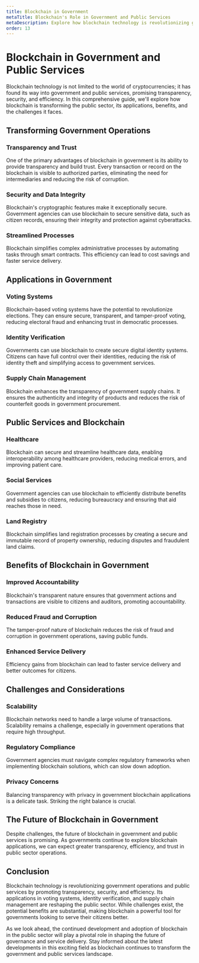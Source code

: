 ```yaml
---
title: Blockchain in Government
metaTitle: Blockchain's Role in Government and Public Services
metaDescription: Explore how blockchain technology is revolutionizing government operations and public services. Learn about its applications, benefits, and challenges in the public sector.
order: 13
---
```


# Blockchain in Government and Public Services

Blockchain technology is not limited to the world of cryptocurrencies; it has found its way into government and public services, promising transparency, security, and efficiency. In this comprehensive guide, we'll explore how blockchain is transforming the public sector, its applications, benefits, and the challenges it faces.

## Transforming Government Operations

### Transparency and Trust

One of the primary advantages of blockchain in government is its ability to provide transparency and build trust. Every transaction or record on the blockchain is visible to authorized parties, eliminating the need for intermediaries and reducing the risk of corruption.

### Security and Data Integrity

Blockchain's cryptographic features make it exceptionally secure. Government agencies can use blockchain to secure sensitive data, such as citizen records, ensuring their integrity and protection against cyberattacks.

### Streamlined Processes

Blockchain simplifies complex administrative processes by automating tasks through smart contracts. This efficiency can lead to cost savings and faster service delivery.

## Applications in Government

### Voting Systems

Blockchain-based voting systems have the potential to revolutionize elections. They can ensure secure, transparent, and tamper-proof voting, reducing electoral fraud and enhancing trust in democratic processes.

### Identity Verification

Governments can use blockchain to create secure digital identity systems. Citizens can have full control over their identities, reducing the risk of identity theft and simplifying access to government services.

### Supply Chain Management

Blockchain enhances the transparency of government supply chains. It ensures the authenticity and integrity of products and reduces the risk of counterfeit goods in government procurement.

## Public Services and Blockchain

### Healthcare

Blockchain can secure and streamline healthcare data, enabling interoperability among healthcare providers, reducing medical errors, and improving patient care.

### Social Services

Government agencies can use blockchain to efficiently distribute benefits and subsidies to citizens, reducing bureaucracy and ensuring that aid reaches those in need.

### Land Registry

Blockchain simplifies land registration processes by creating a secure and immutable record of property ownership, reducing disputes and fraudulent land claims.

## Benefits of Blockchain in Government

### Improved Accountability

Blockchain's transparent nature ensures that government actions and transactions are visible to citizens and auditors, promoting accountability.

### Reduced Fraud and Corruption

The tamper-proof nature of blockchain reduces the risk of fraud and corruption in government operations, saving public funds.

### Enhanced Service Delivery

Efficiency gains from blockchain can lead to faster service delivery and better outcomes for citizens.

## Challenges and Considerations

### Scalability

Blockchain networks need to handle a large volume of transactions. Scalability remains a challenge, especially in government operations that require high throughput.

### Regulatory Compliance

Government agencies must navigate complex regulatory frameworks when implementing blockchain solutions, which can slow down adoption.

### Privacy Concerns

Balancing transparency with privacy in government blockchain applications is a delicate task. Striking the right balance is crucial.

## The Future of Blockchain in Government

Despite challenges, the future of blockchain in government and public services is promising. As governments continue to explore blockchain applications, we can expect greater transparency, efficiency, and trust in public sector operations.

## Conclusion

Blockchain technology is revolutionizing government operations and public services by promoting transparency, security, and efficiency. Its applications in voting systems, identity verification, and supply chain management are reshaping the public sector. While challenges exist, the potential benefits are substantial, making blockchain a powerful tool for governments looking to serve their citizens better.

As we look ahead, the continued development and adoption of blockchain in the public sector will play a pivotal role in shaping the future of governance and service delivery. Stay informed about the latest developments in this exciting field as blockchain continues to transform the government and public services landscape.
